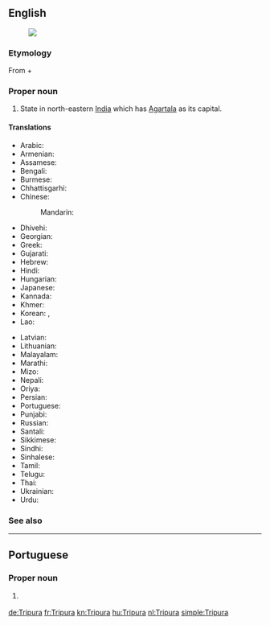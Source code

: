 ==English==
{{wikipedia}}
[[Image:Tripura in India (disputed hatched).svg|thumb|]]
===Etymology===
From {{etyl|sa|en}} {{m|sa|त्रिपुर}} {{m|sa|त्रि}} + {{m|sa|पुर}} 

===Proper noun===
{{en-proper noun}}

# State in north-eastern [[India]] which has [[Agartala]] as its capital.

====Translations====
{{trans-top|state}}
* Arabic: {{t|ar|ترايبورا|f|tr=tribūrā}}
* Armenian: {{t|hy|Տրիպուրա|sc=Armn}}
* Assamese: {{t|as|ত্ৰিপুৰা|sc=Beng|tr=traipurā}}
* Bengali: {{t|bn|ত্রিপুরা|sc=Beng|tr=tripurā}}
* Burmese: {{t|my|တြိပူရ|sc=Mymr}}
* Chhattisgarhi: {{t-needed|hne}}
* Chinese:
*: Mandarin: {{t|cmn|特里普拉邦|tr=Tèlǐpǔlā-bāng|sc=Hani}}
* Dhivehi: {{t|dv|ތުރިޕޫރާ|sc=Thaa|tr=turipūrā}}
* Georgian: {{t|ka|ტრიპურა|sc=Geor}}
* Greek: {{t|el|Τρίπουρα|f}}
* Gujarati: {{t|gu|ત્રિપુરા|sc=Gujr|tr=tripurā}}
* Hebrew: {{t|he|טריפורה}}
* Hindi: {{t+|hi|त्रिपुरा|tr=tripurā}}
* Hungarian: {{t+|hu|Tripura}}
* Japanese: {{t|ja|トリプラ|tr=Toripura}}
* Kannada: {{t+|kn|ತ್ರಿಪುರ|sc=Knda|tr=tripura}}
* Khmer: {{t-needed|km}}
* Korean: {{t|ko|트리푸라 주|sc=Kore|tr=teuripura ju}}, {{t|ko|트리푸라|sc=Kore|tr=teuripura}}
* Lao: {{t-needed|lo}}
{{trans-mid}}
* Latvian: {{t|lv|Tripura|f}}
* Lithuanian: {{t-needed|lt}}
* Malayalam: {{t+|ml|ത്രിപുര|sc=Mlym|tr=tripura}}
* Marathi: {{t|mr|त्रिपुरा|sc=Deva|tr=tripurā}}
* Mizo: {{t-needed|lus}}
* Nepali: {{t-needed|ne}}
* Oriya: {{t|or|ତ୍ରିପୁରା|sc=Orya|tr=tripurā}}
* Persian: {{t-needed|fa}}
* Portuguese: {{t|pt|Tripura}}
* Punjabi: {{t|pa|ਤ੍ਰਿਪੁਰਾ|sc=Guru|tr=tripurā}}
* Russian: {{t|ru|Трипу́ра|f}}
* Santali: {{t-needed|sat}}
* Sikkimese: {{t-needed|sip}}
* Sindhi: {{t-needed|sd}}
* Sinhalese: {{t-needed|si}}
* Tamil: {{t+|ta|திரிபுரா|sc=Taml|tr=tiripurā}}
* Telugu: {{t+|te|త్రిపుర|tr=tripura}}
* Thai: {{t|th|รัฐตริปุระ|tr=rát dtrìbpùrá|sc=Thai}}
* Ukrainian: {{t|uk|Тріпура|sc=Cyrl}}
* Urdu: {{t-needed|ur}}
{{trans-bottom}}

===See also===
{{list:states of India/en}}

----

==Portuguese==

===Proper noun===
{{pt-proper noun}}

# {{l|en|Tripura}} {{gloss|state in northeastern India}}

[[de:Tripura]]
[[fr:Tripura]]
[[kn:Tripura]]
[[hu:Tripura]]
[[nl:Tripura]]
[[simple:Tripura]]